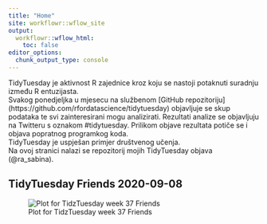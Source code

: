```yaml
---
title: "Home"
site: workflowr::wflow_site
output:
  workflowr::wflow_html:
    toc: false
editor_options:
  chunk_output_type: console
---
```


:::note
TidyTuesday je aktivnost R zajednice kroz koju se nastoji potaknuti suradnju između R entuzijasta. <br> Svakog ponedjeljka u mjesecu na službenom  [GitHub repozitoriju] (https://github.com/rfordatascience/tidytuesday) objavljuje se skup podataka te svi zainteresirani mogu analizirati. Rezultati analize se objavljuju na Twitteru s oznakom #tidytuesday. Prilikom objave rezultata potiče se i objava popratnog programkog koda. <br>
TidyTuesday je uspješan primjer društvenog učenja.  <br>
Na ovoj stranici nalazi se repozitorij mojih TidyTuesday objava (@ra_sabina). 
:::

## TidyTuesday Friends 2020-09-08

![Plot for TidzTuesday week 37 Friends](results/PlotTTw37.png)